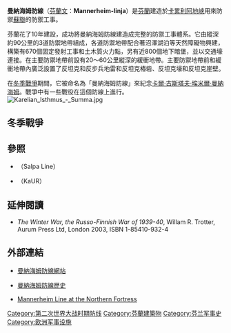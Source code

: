 {{Infobox Military Structure
|name= 曼納海姆防線
|location= [[卡累利阿地峽|卡累利阿地峽]]
|image= [[File:Mannerheim-line.png|300px]]
|caption= 從[[芬蘭灣|芬蘭灣]]至[[拉多加湖|拉多加湖]]的曼納海姆防線
|built= 1920年─1924年、1932年─1939年
|materials= [[鋼筋混凝土|鋼筋混凝土]]、自然特徵
|used= 1920年─1939年、1941年、1944年
|type= 防線
|controlledby= {{FIN}}
|garrison= 
|commanders=
|battles= [[冬季戰爭|冬季戰爭]]、[[繼續戰爭|繼續戰爭]]
}}
'''曼納海姆防線'''（[[芬蘭文|芬蘭文]]：'''Mannerheim-linja'''）是[[芬蘭|芬蘭]]建造於[[卡累利阿地峽|卡累利阿地峽]]用來防禦[[蘇聯|蘇聯]]的防禦工事。

芬蘭花了10年建設，成功將曼納海姆防線建造成完整的防禦工事體系。它由縱深約90公里的3道防禦地帶組成，各道防禦地帶配合著沼澤湖泊等天然障礙物興建，構築有670個固定發射工事和土木質火力點，另有近800個地下暗堡，並以交通壕連接。在主要防禦地帶前設有20～60公里縱深的緩衝地帶。主要防禦地帶前和緩衝地帶內廣泛設置了反坦克和反步兵地雷和反坦克樁砦、反坦克壕和反坦克崖壁。

在[[冬季戰爭|冬季戰爭]]期間，它被命名為「曼納海姆防線」來紀念[[卡爾·古斯塔夫·埃米爾·曼納海姆|卡爾·古斯塔夫·埃米爾·曼納海姆]]。戰爭中有一些戰役在這個防線上進行。
[[File:Karelian_Isthmus_-_Summa.jpg|right]]

== 冬季戰爭 ==
{{main|冬季戰爭}}
== 參照 ==
*{{link-en|薩爾帕防線|Salpa Line}}（Salpa Line）
*{{link-en|卡累利強化區|Karelian Fortified Region}}（KaUR）

== 延伸閱讀 ==
* ''The Winter War, the Russo-Finnish War of 1939-40'', Willam R. Trotter, Aurum Press Ltd, London 2003, ISBN 1-85410-932-4

== 外部連結 ==
*{{en icon}}{{ru icon}}[https://web.archive.org/web/20031125131233/http://www.mannerheim-line.com/ 曼納海姆防線網站]
*{{en icon}}[https://web.archive.org/web/20031004110857/http://www.winterwar.com/M-Line.htm 曼納海姆防線歷史]
*{{en icon}}{{ru icon}}[http://www.nortfort.ru/mline/index_e.html Mannerheim Line at the Northern Fortress] {{Wayback|url=http://www.nortfort.ru/mline/index_e.html |date=20080428234229 }}

{{Euro-hist-stub}}
{{mil-stub}}

[[Category:第二次世界大战时期防线|Category:第二次世界大战时期防线]]
[[Category:芬蘭建築物|Category:芬蘭建築物]]
[[Category:芬兰军事史|Category:芬兰军事史]]
[[Category:欧洲军事设施|Category:欧洲军事设施]]